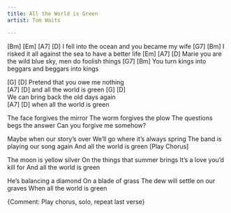 ```yaml
---
title: All the World is Green
artist: Tom Waits

---
```


[Bm]           [Em]  [A7]            [D]
I fell into the ocean  and you became my wife
[G7]                                        [Bm]
 I risked it all against the sea to have a better life
          [Em]             [A7]         [D]
Marie you are the wild blue sky, men do foolish things
[G7]                                      [Bm]
 You turn kings into beggars and beggars into kings

:::{.chorus}
  [G]                  [D] 
Pretend that you owe me nothing      
   [A7]             [D]
and all the world is green
[G]                   [D]        
 We can bring back the old days again     
    [A7]             [D]
when all the world is green
:::

The face forgives the mirror
The worm forgives the plow
The questions begs the answer
Can you forgive me somehow?

Maybe when our story's over
We'll go where it's always spring
The band is playing our song again
And all the world is green [Play Chorus]

The moon is yellow silver
On the things that summer brings
It's a love you'd kill for
And all the world is green

He's balancing a diamond
On a blade of grass
The dew will settle on our graves
When all the world is green

{Comment: Play chorus, solo, repeat last verse}

